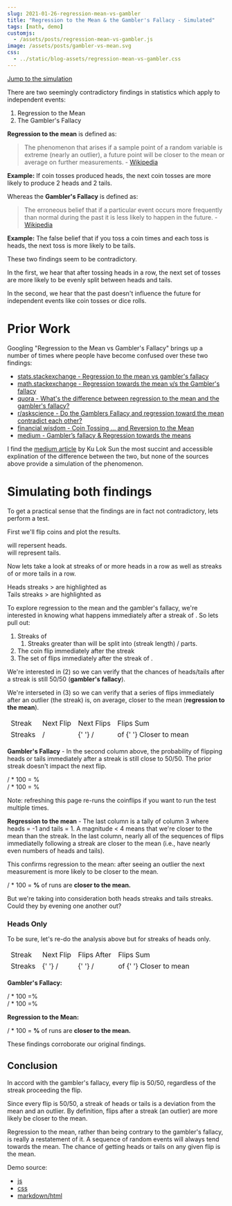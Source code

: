 ```yaml
---
slug: 2021-01-26-regression-mean-vs-gambler
title: "Regression to the Mean & the Gambler's Fallacy - Simulated"
tags: [math, demo]
customjs:
  - /assets/posts/regression-mean-vs-gambler.js
image: /assets/posts/gambler-vs-mean.svg
css:
  - ../static/blog-assets/regression-mean-vs-gambler.css
---
```


[Jump to the simulation](#simulating-both-findings)

There are two seemingly contradictory findings in statistics which apply to independent events:

1. Regression to the Mean
2. The Gambler's Fallacy

**Regression to the mean** is defined as:

> The phenomenon that arises if a sample point of a random variable is extreme (nearly an outlier), a future point will be closer to the mean or average on further measurements. - [Wikipedia](https://en.wikipedia.org/wiki/Regression_toward_the_mean#:~:text=In%20statistics%2C%20regression%20toward%20the,or%20average%20on%20further%20measurements.)

**Example:** If <i data-bind="run_length"></i> coin tosses produced <i data-bind="run_length"></i> heads, the next <i data-bind="run_length"></i> coin tosses are more likely to produce 2 heads and 2 tails.

Whereas the **Gambler's Fallacy** is defined as:

> The erroneous belief that if a particular event occurs more frequently than normal during the past it is less likely to happen in the future. - [Wikipedia](https://en.wikipedia.org/wiki/Gambler%27s_fallacy)

**Example:** The false belief that if you toss a coin <i data-bind="run_length"></i> times and each toss is heads, the next toss is more likely to be tails.

These two findings seem to be contradictory.

In the first, we hear that after tossing <i data-bind="run_length"></i> heads in a row, the next set of tosses are more likely to be evenly split between heads and tails.

In the second, we hear that the past doesn't influence the future for independent events like coin tosses or dice rolls.

# Prior Work

Googling "Regression to the Mean vs Gambler's Fallacy" brings up a number of times where people have become confused over these two findings:

- [stats.stackexchange - Regression to the mean vs gambler's fallacy](https://stats.stackexchange.com/questions/204397/regression-to-the-mean-vs-gamblers-fallacy)
- [math.stackexchange - Regression towards the mean v/s the Gambler's fallacy](https://math.stackexchange.com/questions/433492/regression-towards-the-mean-v-s-the-gamblers-fallacy)
- [quora - What's the difference between regression to the mean and the gambler's fallacy?](https://www.quora.com/Whats-the-difference-between-regression-to-the-mean-and-the-gamblers-fallacy)
- [r/askscience - Do the Gamblers Fallacy and regression toward the mean contradict each other?](https://www.reddit.com/r/askscience/comments/340ulx/do_the_gamblers_fallacy_and_regression_toward_the/)
- [financial wisdom - Coin Tossing ... and Reversion to the Mean](https://www.financialwisdomforum.org/gummy-stuff/coin-tossing.htm)
- [medium - Gambler’s fallacy & Regression towards the means](https://medium.com/@sundaykuloksun/gamblers-fallacy-regression-towards-the-means-ae538ace8318)

I find the [medium article](<[medium](https://medium.com/@sundaykuloksun/gamblers-fallacy-regression-towards-the-means-ae538ace8318)>) by Ku Lok Sun the most succint and accessible explination of the difference between the two, but none of the sources above provide a simulation of the phenomenon.

# Simulating both findings

To get a practical sense that the findings are in fact not contradictory, lets perform a test.

First we'll flip <i data-bind="num_coins"></i> coins and plot the results.

<span class="coin side-H"></span> will repersent heads.
<br />
<span class="coin side-T"></span> will represent tails.

<div class="coin-chart" data-bind="coin_chart"></div>

Now lets take a look at streaks of <i data-bind="run_length"></i> or more heads in a row as well as streaks of <i data-bind="run_length"></i> or more tails in a row.

Heads streaks ><i data-bind="run_length"></i> are highlighted as <span class="coin side-H run"></span><br/>Tails streaks ><i data-bind="run_length"></i> are highlighted as <span class="coin side-T run"></span>

<div class="coin-chart" data-bind="run_chart"></div>

To explore regression to the mean and the gambler's fallacy, we're interested in knowing what happens immediately after a streak of <i data-bind="run_length"></i>. So lets pull out:

1. Streaks of <i data-bind="run_length"></i>
   1. Streaks greater than <i data-bind="run_length"></i> will be split into (streak length) / <i data-bind="run_length"></i> parts.
2. The coin flip immediately after the streak
3. The set of <i data-bind="run_length"></i> flips immediately after the streak of <i data-bind="run_length"></i>.

We're interested in (2) so we can verify that the chances of heads/tails after a streak is still 50/50 (**gambler's fallacy**).

We're interseted in (3) so we can verify that a series of flips immediately after an outlier (the streak) is, on average, closer to the mean (**regression to the mean**).

<table class="run-list">
  <thead>
    <tr>
      <td>Streak</td>
      <td>Next Flip</td>
      <td>
        Next <i data-bind="run_length"></i> Flips
      </td>
      <td>
        <i data-bind="run_length"></i> Flips Sum
      </td>
    </tr>
  </thead>
  <tbody data-bind="run_list"></tbody>
  <tfoot>
    <tr>
      <td>
        <i data-bind="num_runs"></i> Streaks
      </td>
      <td>
        <i data-bind="after_run_heads"></i> <span class="coin side-H"></span> /
        <i data-bind="after_run_tails"></i> <span class="coin side-T"></span>
      </td>
      <td>
        <i data-bind="seq_after_run_heads"></i> <span class="coin side-H"></span>{' '}
        /<i data-bind="seq_after_run_tails"></i> <span class="coin side-T"></span>
      </td>
      <td>
        <i data-bind="num_seq_closer_to_mean"></i> of <i data-bind="num_runs"></i>{' '}
        Closer to mean
      </td>
    </tr>
  </tfoot>
</table>

**Gambler's Fallacy** - In the second column above, the probability of flipping heads or tails immediately after a streak is still close to 50/50. The prior streak doesn't impact the next flip.

<i data-bind="after_run_heads"></i> / <i data-bind="num_runs"></i> * 100 =<i data-bind="after_run_heads_pct"></i>
% <span class="coin side-H"></span>
<br />
<i data-bind="after_run_tails"></i> / <i data-bind="num_runs"></i> * 100 =
<i data-bind="after_run_tails_pct"></i>% <span class="coin side-T"></span>

Note: refreshing this page re-runs the coinflips if you want to run the test multiple times.

**Regression to the mean** - The last column is a tally of column 3 where heads = -1 and tails = 1. A magnitude < 4 means that we're closer to the mean than the streak. In the last column, nearly all of the sequences of flips immediatelly following a streak are closer to the mean (i.e., have nearly even numbers of heads and tails).

This confirms regression to the mean: after seeing an outlier the next measurement is more likely to be closer to the mean.

<i data-bind="num_seq_closer_to_mean"></i> / <i data-bind="num_runs"></i> * 100 =
**<i data-bind="num_seq_closer_to_mean_pct"></i>%** of runs are **closer to the
mean.**

But we're taking into consideration both heads streaks and tails streaks. Could they by evening one another out?

### Heads Only

To be sure, let's re-do the analysis above but for streaks of heads only.

<table class="run-list">
  <thead>
    <tr>
      <td>Streak</td>
      <td>Next Flip</td>
      <td>
        <i data-bind="run_length"></i> Flips After
      </td>
      <td>
        <i data-bind="run_length"></i> Flips Sum
      </td>
    </tr>
  </thead>
  <tbody data-bind="heads_run_list"></tbody>
  <tfoot>
    <tr>
      <td>
        <i data-bind="heads_num_runs"></i> Streaks
      </td>
      <td>
        <i data-bind="heads_after_run_heads"></i> <span class="coin side-H"></span>{' '}
        /<i data-bind="heads_after_run_tails"></i> <span class="coin side-T"></span>
      </td>
      <td>
        <i data-bind="heads_seq_after_run_heads"></i> <span class="coin side-H"></span>{' '}
        /<i data-bind="heads_seq_after_run_tails"></i> <span class="coin side-T"></span>
      </td>
      <td>
        <i data-bind="heads_num_seq_closer_to_mean"></i> of <i data-bind="heads_num_runs"></i>{' '}
        Closer to mean
      </td>
    </tr>
  </tfoot>
</table>

**Gambler's Fallacy:**

<i data-bind="heads_after_run_heads"></i> / <i data-bind="heads_num_runs"></i> *
100 =<i data-bind="heads_after_run_heads_pct"></i>% <span class="coin side-H"></span>
<br />
<i data-bind="heads_after_run_tails"></i> / <i data-bind="heads_num_runs"></i> *
100 =<i data-bind="heads_after_run_tails_pct"></i>% <span class="coin side-T"></span>

**Regression to the Mean:**

<i data-bind="heads_num_seq_closer_to_mean"></i> / <i data-bind="heads_num_runs"></i> *
100 = **<i data-bind="heads_num_seq_closer_to_mean_pct"></i>%** of runs are
**closer to the mean.**

These findings corroborate our original findings.

## Conclusion

In accord with the gambler's fallacy, every flip is 50/50, regardless of the streak proceeding the flip.

Since every flip is 50/50, a streak of heads or tails is a deviation from the mean and an outlier. By definition, flips after a streak (an outlier) are more likely be closer to the mean.

Regression to the mean, rather than being contrary to the gambler's fallacy, is really a restatement of it. A sequence of random events will always tend towards the mean. The chance of getting heads or tails on any given flip is the mean.

Demo source:

- [js](https://github.com/tantaman/tantaman.github.io/blob/master/assets/posts/regression-mean-vs-gambler.js)
- [css](https://github.com/tantaman/tantaman.github.io/blob/master/assets/posts/regression-mean-vs-gambler.css)
- [markdown/html](https://github.com/tantaman/tantaman.github.io/blob/master/_posts/2021-01-26-regression-mean-vs-gambler.markdown)
